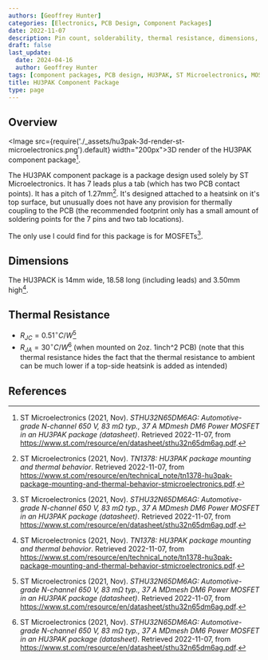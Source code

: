 ```yaml
---
authors: [Geoffrey Hunter]
categories: [Electronics, PCB Design, Component Packages]
date: 2022-11-07
description: Pin count, solderability, thermal resistance, dimensions, land pattern, 3D models and more info for the HU3PAK component package.
draft: false
last_update:
  date: 2024-04-16
  author: Geoffrey Hunter
tags: [component packages, PCB design, HU3PAK, ST Microelectronics, MOSFETs, thermal resistance, heatsinks]
title: HU3PAK Component Package
type: page
---
```


## Overview

<Image src={require('./_assets/hu3pak-3d-render-st-microelectronics.png').default} width="200px">3D render of the HU3PAK component package[^bib-st-micro-sthu32n65dm6ag-ds].</Image>

The HU3PAK component package is a package design used solely by ST Microelectronics. It has 7 leads plus a tab (which has two PCB contact points). It has a pitch of 1.27mm[^bib-st-micro-hu3pak-package-mounting]. It's designed attached to a heatsink on it's top surface, but unusually does not have any provision for thermally coupling to the PCB (the recommended footprint only has a small amount of soldering points for the 7 pins and two tab locations).

The only use I could find for this package is for MOSFETs[^bib-st-micro-sthu32n65dm6ag-ds].

## Dimensions

The HU3PACK is 14mm wide, 18.58 long (including leads) and 3.50mm high[^bib-st-micro-hu3pak-package-mounting].

## Thermal Resistance

* $R_{JC} = 0.51^{\circ}C/W$[^bib-st-micro-sthu32n65dm6ag-ds]
* $R_{JA} = 30^{\circ}C/W$[^bib-st-micro-sthu32n65dm6ag-ds] (when mounted on 2oz. 1inch^2 PCB) (note that this thermal resistance hides the fact that the thermal resistance to ambient can be much lower if a top-side heatsink is added as intended)

## References

[^bib-st-micro-hu3pak-package-mounting]: ST Microelectronics (2021, Nov). _TN1378:  HU3PAK package mounting and thermal behavior_. Retrieved 2022-11-07, from https://www.st.com/resource/en/technical_note/tn1378-hu3pak-package-mounting-and-thermal-behavior-stmicroelectronics.pdf.
[^bib-st-micro-sthu32n65dm6ag-ds]: ST Microelectronics (2021, Nov). _STHU32N65DM6AG: Automotive-grade N-channel 650 V, 83 mΩ typ., 37 A MDmesh DM6 Power MOSFET in an HU3PAK package (datasheet)_. Retrieved 2022-11-07, from https://www.st.com/resource/en/datasheet/sthu32n65dm6ag.pdf.
